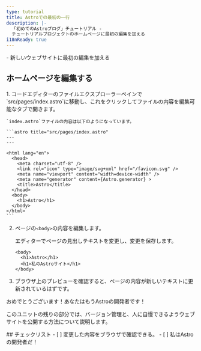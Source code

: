 ```yaml
---
type: tutorial
title: Astroでの最初の一行
description: |-
  「初めてのAstroブログ」チュートリアル -
  チュートリアルプロジェクトのホームページに最初の編集を加える
i18nReady: true
---
```


<PreCheck>
  - 新しいウェブサイトに最初の編集を加える
</PreCheck>

## ホームページを編集する

<Steps>
1. コードエディターのファイルエクスプローラーペインで`src/pages/index.astro`に移動し、これをクリックしてファイルの内容を編集可能なタブで開きます。

    `index.astro`ファイルの内容は以下のようになっています。

    ```astro title="src/pages/index.astro"
    ---
    ---

    <html lang="en">
      <head>
        <meta charset="utf-8" />
        <link rel="icon" type="image/svg+xml" href="/favicon.svg" />
        <meta name="viewport" content="width=device-width" />
        <meta name="generator" content={Astro.generator} >
        <title>Astro</title>
      </head>
      <body>
        <h1>Astro</h1>
      </body>
    </html>
    ```

2. ページの`<body>`の内容を編集します。

    エディターでページの見出しテキストを変更し、変更を保存します。

    ```astro title="src/pages/index.astro" del={2} ins={3}
    <body>
      <h1>Astro</h1>
      <h1>私のAstroサイト</h1>
    </body>
    ```

3. ブラウザ上のプレビューを確認すると、ページの内容が新しいテキストに更新されているはずです。
</Steps>

おめでとうございます！あなたはもうAstroの開発者です！

このユニットの残りの部分では、バージョン管理と、人に自慢できるようウェブサイトを公開する方法について説明します。


<Box icon="check-list">
## チェックリスト

<Checklist>
- [ ] 変更した内容をブラウザで確認できる。
- [ ] 私はAstroの開発者だ！
</Checklist>
</Box>
